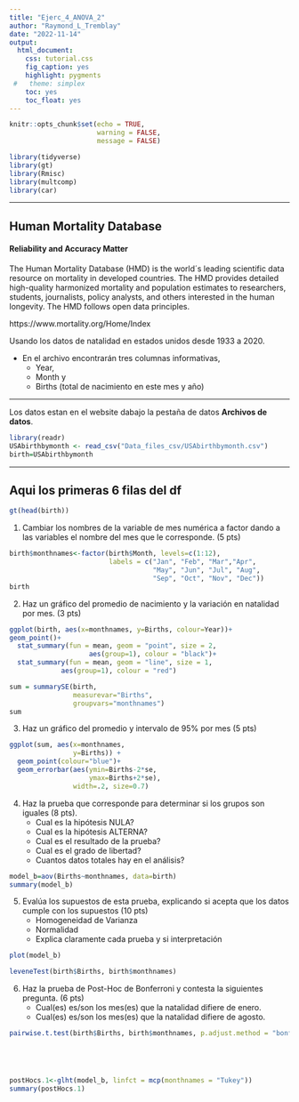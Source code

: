 ```yaml
---
title: "Ejerc_4_ANOVA_2"
author: "Raymond_L_Tremblay"
date: "2022-11-14"
output:
  html_document:
    css: tutorial.css
    fig_caption: yes
    highlight: pygments
 #   theme: simplex
    toc: yes
    toc_float: yes
---
```


```r
knitr::opts_chunk$set(echo = TRUE,
                      warning = FALSE,
                      message = FALSE)
```


```r
library(tidyverse)
library(gt)
library(Rmisc)
library(multcomp)
library(car)
```



***

## Human Mortality Database

#### Reliability and Accuracy Matter

The Human Mortality Database (HMD) is the world´s leading scientific data resource on mortality in developed countries. The HMD provides detailed high-quality harmonized mortality and population estimates to researchers, students, journalists, policy analysts, and others interested in the human longevity. The HMD follows open data principles.

https://www.mortality.org/Home/Index


Usando los datos de natalidad en estados unidos desde 1933 a 2020.  

 - En el archivo encontrarán tres columnas informativas, 
    - Year, 
    - Month y 
    - Births (total de nacimiento en este mes y año)

***

Los datos estan en el website dabajo la pestaña de datos **Archivos de datos**.



```r
library(readr)
USAbirthbymonth <- read_csv("Data_files_csv/USAbirthbymonth.csv")
birth=USAbirthbymonth

```


***

## Aqui los primeras 6 filas del df
```r
gt(head(birth))
```

 1. Cambiar los nombres de la variable de mes numérica a factor dando a las variables el nombre del mes que le corresponde. (5 pts)
 



```r
birth$monthnames<-factor(birth$Month, levels=c(1:12),
                         labels = c("Jan", "Feb", "Mar","Apr",
                                    "May", "Jun", "Jul", "Aug",
                                    "Sep", "Oct", "Nov", "Dec"))
birth
```

 2. Haz un gráfico del promedio de nacimiento y la variación en natalidad por mes. (3 pts)


```r

ggplot(birth, aes(x=monthnames, y=Births, colour=Year))+
geom_point()+
  stat_summary(fun = mean, geom = "point", size = 2, 
                    aes(group=1), colour = "black")+
  stat_summary(fun = mean, geom = "line", size = 1, 
             aes(group=1), colour = "red")
```






```r


sum = summarySE(birth, 
                measurevar="Births", 
                groupvars="monthnames")
sum
```


 3. Haz un gráfico del promedio y intervalo de 95% por mes (5 pts)


```r


ggplot(sum, aes(x=monthnames, 
                y=Births)) +
  geom_point(colour="blue")+ 
  geom_errorbar(aes(ymin=Births-2*se,
                    ymax=Births+2*se), 
                width=.2, size=0.7)
```



4. Haz la prueba que corresponde para determinar si los grupos son iguales (8 pts).
    - Cual es la hipótesis NULA?
    - Cual es la hipótesis ALTERNA?
    - Cual es el resultado de la prueba?
    - Cual es el grado de libertad?
    - Cuantos datos totales hay en el análisis?
    

```r
model_b=aov(Births~monthnames, data=birth)
summary(model_b)
```


 5. Evalúa los supuestos de esta prueba, explicando si acepta que los datos cumple con los supuestos (10 pts)
    - Homogeneidad de Varianza
    - Normalidad
    - Explica claramente cada prueba y si interpretación
  


```r
plot(model_b)
```


```r
leveneTest(birth$Births, birth$monthnames)
```


6. Haz la prueba de Post-Hoc de Bonferroni y contesta la siguientes pregunta. (6 pts)
   - Cual(es) es/son los mes(es) que la natalidad difiere de enero.
   - Cual(es) es/son los mes(es) que la natalidad difiere de agosto.


```r
pairwise.t.test(birth$Births, birth$monthnames, p.adjust.method = "bonferroni")





postHocs.1<-glht(model_b, linfct = mcp(monthnames = "Tukey"))  
summary(postHocs.1)
```

